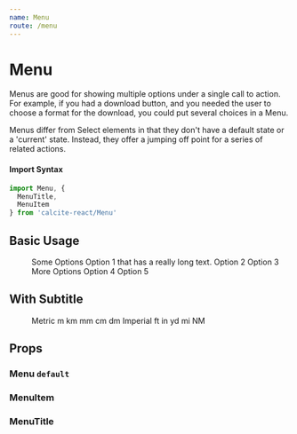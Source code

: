 ```yaml
---
name: Menu
route: /menu
---
```




# Menu

Menus are good for showing multiple options under a single call to action. For
example, if you had a download button, and you needed the user to choose a
format for the download, you could put several choices in a Menu.

Menus differ from Select elements in that they don't have a default state or a
'current' state. Instead, they offer a jumping off point for a series of related
actions.

#### Import Syntax

```js
import Menu, {
  MenuTitle,
  MenuItem
} from 'calcite-react/Menu'
```

## Basic Usage

<Playground>
  <Menu style={{ maxWidth: '280px' }}>
    <MenuTitle>Some Options</MenuTitle>
    <MenuItem>Option 1 that has a really long text.</MenuItem>
    <MenuItem>Option 2</MenuItem>
    <MenuItem>Option 3</MenuItem>
    <MenuTitle>More Options</MenuTitle>
    <MenuItem>Option 4</MenuItem>
    <MenuItem>Option 5</MenuItem>
  </Menu>
</Playground>

## With Subtitle

<Playground>
  <Menu style={{ maxWidth: '280px' }}>
    <MenuTitle>Metric</MenuTitle>
    <MenuItem subtitle="Meters">m</MenuItem>
    <MenuItem subtitle="Kilometers">km</MenuItem>
    <MenuItem subtitle="Millimeters">mm</MenuItem>
    <MenuItem subtitle="Centimeters">cm</MenuItem>
    <MenuItem subtitle="Decimeters">dm</MenuItem>
    <MenuTitle>Imperial</MenuTitle>
    <MenuItem subtitle="Feet">ft</MenuItem>
    <MenuItem subtitle="Inches">in</MenuItem>
    <MenuItem subtitle="Yards">yd</MenuItem>
    <MenuItem subtitle="Miles">mi</MenuItem>
    <MenuItem subtitle="Nautical Miles">NM</MenuItem>
  </Menu>
</Playground>

## Props

### Menu `default`

<PropsTable of={MenuPropsTable} />

### MenuItem

<PropsTable of={MenuItem} />

### MenuTitle

<PropsTable of={MenuTitle} />
